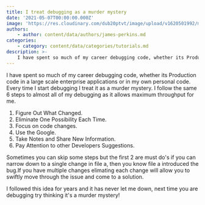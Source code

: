 ```yaml
---
title: I treat debugging as a murder mystery
date: '2021-05-07T00:00:00.000Z'
image: 'https://res.cloudinary.com/dub20ptvt/image/upload/v1620501992/murder-mystery_tmmku1.jpg'
authors:
    - author: content/data/authors/james-perkins.md
categories:
    - category: content/data/categories/tutorials.md
description: >-
    I have spent so much of my career debugging code, whether its Production code in a large scale enterprise applications or in my own personal code. Every time I start debugging I treat it as a murder mystery.
---
```


I have spent so much of my career debugging code, whether its Production code in a large scale enterprise applications or in my own personal code. Every time I start debugging I treat it as a murder mystery. I follow the same 6 steps to almost all of my debugging as it allows maximum throughput for me.

1. Figure Out What Changed.
2. Eliminate One Possibility Each Time.
3. Focus on code changes.
4. Use the Google.
5. Take Notes and Share New Information.
6. Pay Attention to other Developers Suggestions.

Sometimes you can skip some steps but the first 2 are must do's if you can narrow down to a single change in file a, then you know file a introduced the bug.If you have multiple changes elimating each change will allow you to swiftly move through the issue and come to a solution.

I followed this idea for years and it has never let me down, next time you are debugging try thinking it's a murder mystery!
